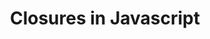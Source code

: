 ---
title: Closures in Javascript 
slug: closures-in-javascript
img: /closures-in-javascript.jpeg
description: What are closures.
published: null
category: 
  - javascript
  - functional programming
---